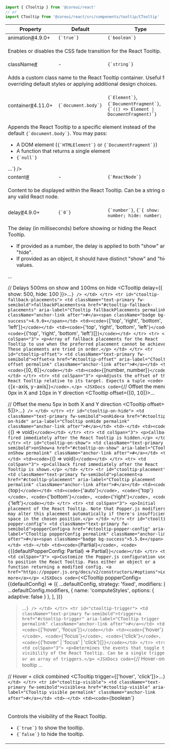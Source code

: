 
```jsx
import { CTooltip } from '@coreui/react'
// or
import CTooltip from '@coreui/react/src/components/tooltip/CTooltip'
```

<div className="table-responsive table-api border rounded mb-3">
  <table className="table">
    <thead>
      <tr>
        <th>Property</th>
        <th>Default</th>
        <th>Type</th>
      </tr>
    </thead>
    <tbody>
      <tr id="ctooltip-animation">
        <td className="text-primary fw-semibold">animation<a href="#ctooltip-animation" aria-label="CTooltip animation permalink" className="anchor-link after">#</a><span className="badge bg-success">4.9.0+</span></td>
        <td><code>{`true`}</code></td>
        <td><code>{`boolean`}</code></td>
      </tr>
      <tr>
        <td colSpan="3">
          <p>Enables or disables the CSS fade transition for the React Tooltip.</p>
        </td>
      </tr>
      <tr id="ctooltip-class-name">
        <td className="text-primary fw-semibold">className<a href="#ctooltip-class-name" aria-label="CTooltip className permalink" className="anchor-link after">#</a></td>
        <td>-</td>
        <td><code>{`string`}</code></td>
      </tr>
      <tr>
        <td colSpan="3">
          <p>Adds a custom class name to the React Tooltip container. Useful for overriding default styles or applying additional design choices.</p>
        </td>
      </tr>
      <tr id="ctooltip-container">
        <td className="text-primary fw-semibold">container<a href="#ctooltip-container" aria-label="CTooltip container permalink" className="anchor-link after">#</a><span className="badge bg-success">4.11.0+</span></td>
        <td><code>{`document.body`}</code></td>
        <td><code>{`Element`}</code>, <code>{`DocumentFragment`}</code>, <code>{`(() => Element | DocumentFragment)`}</code></td>
      </tr>
      <tr>
        <td colSpan="3">
          <p>Appends the React Tooltip to a specific element instead of the default <code>{`document.body`}</code>. You may pass:</p>
<ul>
<li>A DOM element (<code>{`HTMLElement`}</code> or <code>{`DocumentFragment`}</code>)</li>
<li>A function that returns a single element</li>
<li><code>{`null`}</code></li>
</ul>
        <JSXDocs code={`<CTooltip container={document.getElementById('my-container')}>...</CTooltip>`} />
        </td>
      </tr>
      <tr id="ctooltip-content">
        <td className="text-primary fw-semibold">content<a href="#ctooltip-content" aria-label="CTooltip content permalink" className="anchor-link after">#</a></td>
        <td>-</td>
        <td><code>{`ReactNode`}</code></td>
      </tr>
      <tr>
        <td colSpan="3">
          <p>Content to be displayed within the React Tooltip. Can be a string or any valid React node.</p>
        </td>
      </tr>
      <tr id="ctooltip-delay">
        <td className="text-primary fw-semibold">delay<a href="#ctooltip-delay" aria-label="CTooltip delay permalink" className="anchor-link after">#</a><span className="badge bg-success">4.9.0+</span></td>
        <td><code>{`0`}</code></td>
        <td><code>{`number`}</code>, <code>{`{ show: number; hide: number; }`}</code></td>
      </tr>
      <tr>
        <td colSpan="3">
          <p>The delay (in milliseconds) before showing or hiding the React Tooltip.</p>
<ul>
<li>If provided as a number, the delay is applied to both "show" and "hide".</li>
<li>If provided as an object, it should have distinct "show" and "hide" values.</li>
</ul>
        <JSXDocs code={`// Delays 300ms on both show and hide
<CTooltip delay={300}>...</CTooltip>

// Delays 500ms on show and 100ms on hide
<CTooltip delay={{ show: 500, hide: 100 }}>...</CTooltip>`} />
        </td>
      </tr>
      <tr id="ctooltip-fallback-placements">
        <td className="text-primary fw-semibold">fallbackPlacements<a href="#ctooltip-fallback-placements" aria-label="CTooltip fallbackPlacements permalink" className="anchor-link after">#</a><span className="badge bg-success">4.9.0+</span></td>
        <td><code>{`['top', 'right', 'bottom', 'left']`}</code></td>
        <td><code>{`'top', 'right', 'bottom', 'left'`}</code>, <code>{`('top', 'right', 'bottom', 'left')[]`}</code></td>
      </tr>
      <tr>
        <td colSpan="3">
          <p>Array of fallback placements for the React Tooltip to use when the preferred placement cannot be achieved. These placements are tried in order.</p>
        </td>
      </tr>
      <tr id="ctooltip-offset">
        <td className="text-primary fw-semibold">offset<a href="#ctooltip-offset" aria-label="CTooltip offset permalink" className="anchor-link after">#</a></td>
        <td><code>{`[0, 6]`}</code></td>
        <td><code>{`[number, number]`}</code></td>
      </tr>
      <tr>
        <td colSpan="3">
          <p>Adjusts the offset of the React Tooltip relative to its target. Expects a tuple <code>{`[x-axis, y-axis]`}</code>.</p>
        <JSXDocs code={`// Offset the menu 0px in X and 10px in Y direction
<CTooltip offset={[0, 10]}>...</CTooltip>

// Offset the menu 5px in both X and Y direction
<CTooltip offset={[5, 5]}>...</CTooltip>`} />
        </td>
      </tr>
      <tr id="ctooltip-on-hide">
        <td className="text-primary fw-semibold">onHide<a href="#ctooltip-on-hide" aria-label="CTooltip onHide permalink" className="anchor-link after">#</a></td>
        <td>-</td>
        <td><code>{`() => void`}</code></td>
      </tr>
      <tr>
        <td colSpan="3">
          <p>Callback fired immediately after the React Tooltip is hidden.</p>
        </td>
      </tr>
      <tr id="ctooltip-on-show">
        <td className="text-primary fw-semibold">onShow<a href="#ctooltip-on-show" aria-label="CTooltip onShow permalink" className="anchor-link after">#</a></td>
        <td>-</td>
        <td><code>{`() => void`}</code></td>
      </tr>
      <tr>
        <td colSpan="3">
          <p>Callback fired immediately after the React Tooltip is shown.</p>
        </td>
      </tr>
      <tr id="ctooltip-placement">
        <td className="text-primary fw-semibold">placement<a href="#ctooltip-placement" aria-label="CTooltip placement permalink" className="anchor-link after">#</a></td>
        <td><code>{`top`}</code></td>
        <td><code>{`'auto'`}</code>, <code>{`'top'`}</code>, <code>{`'bottom'`}</code>, <code>{`'right'`}</code>, <code>{`'left'`}</code></td>
      </tr>
      <tr>
        <td colSpan="3">
          <p>Initial placement of the React Tooltip. Note that Popper.js modifiers may alter this placement automatically if there's insufficient space in the chosen position.</p>
        </td>
      </tr>
      <tr id="ctooltip-popper-config">
        <td className="text-primary fw-semibold">popperConfig<a href="#ctooltip-popper-config" aria-label="CTooltip popperConfig permalink" className="anchor-link after">#</a><span className="badge bg-success">5.5.0+</span></td>
        <td>-</td>
        <td><code>{`Partial<Options>`}</code>, <code>{`((defaultPopperConfig: Partial<Options>) => Partial<Options>)`}</code></td>
      </tr>
      <tr>
        <td colSpan="3">
          <p>Customize the Popper.js configuration used to position the React Tooltip. Pass either an object or a function returning a modified config. <a href="https://popper.js.org/docs/v2/constructors/#options">Learn more</a></p>
        <JSXDocs code={`<CTooltip
  popperConfig={(defaultConfig) => ({
    ...defaultConfig,
    strategy: 'fixed',
    modifiers: [
      ...defaultConfig.modifiers,
      { name: 'computeStyles', options: { adaptive: false } },
    ],
  })}
>...</CTooltip>`} />
        </td>
      </tr>
      <tr id="ctooltip-trigger">
        <td className="text-primary fw-semibold">trigger<a href="#ctooltip-trigger" aria-label="CTooltip trigger permalink" className="anchor-link after">#</a></td>
        <td><code>{`['hover', 'focus']`}</code></td>
        <td><code>{`'hover'`}</code>, <code>{`'focus'`}</code>, <code>{`'click'`}</code>, <code>{`('hover' | 'focus' | 'click')[]`}</code></td>
      </tr>
      <tr>
        <td colSpan="3">
          <p>Determines the events that toggle the visibility of the React Tooltip. Can be a single trigger or an array of triggers.</p>
        <JSXDocs code={`// Hover-only tooltip
<CTooltip trigger="hover">...</CTooltip>

// Hover + click combined
<CTooltip trigger={['hover', 'click']}>...</CTooltip>`} />
        </td>
      </tr>
      <tr id="ctooltip-visible">
        <td className="text-primary fw-semibold">visible<a href="#ctooltip-visible" aria-label="CTooltip visible permalink" className="anchor-link after">#</a></td>
        <td>-</td>
        <td><code>{`boolean`}</code></td>
      </tr>
      <tr>
        <td colSpan="3">
          <p>Controls the visibility of the React Tooltip.</p>
<ul>
<li><code>{`true`}</code> to show the tooltip.</li>
<li><code>{`false`}</code> to hide the tooltip.</li>
</ul>
        </td>
      </tr>
    </tbody>
  </table>
</div>
